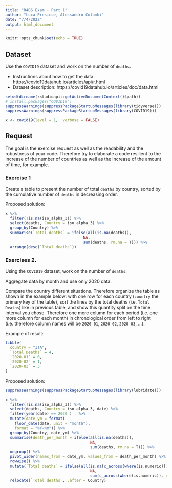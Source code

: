 ```yaml
---
title: "R4DS Exam - Part 1"
author: "Luca Presicce, Alessandro Colombi"
date: "7/4/2022"
output: html_document
---
```


```r
knitr::opts_chunk$set(echo = TRUE)
```


## Dataset 

Use the `COVID19` dataset and work on the number of `deaths`.

- Instructions about how to get the data: https://covid19datahub.io/articles/api/r.html
- Dataset description: https://covid19datahub.io/articles/doc/data.html

```r
setwd(dirname(rstudioapi::getActiveDocumentContext()$path)) 
# install.packages("COVID19")
suppressWarnings(suppressPackageStartupMessages(library(tidyverse)))
suppressWarnings(suppressPackageStartupMessages(library(COVID19)))

x <- covid19(level = 1,  verbose = FALSE)
```


## Request

The goal is the exercise request as well as the readability and the robustness of your code. Therefore try to elaborate a code resilient to the increase of the number of countries as well as the increase of the amount of time, for example. 

### Exercise 1

Create a table to present the number of total `deaths` by country, sorted by the cumulative number of `deaths` in decreasing order.

Proposed solution:
```r
x %>% 
  filter(!is.na(iso_alpha_3)) %>% 
  select(deaths, Country = iso_alpha_3) %>% 
  group_by(Country) %>% 
  summarise(`Total deaths` = ifelse(all(is.na(deaths)),
                                  NA,
                                  sum(deaths, rm.na = T))) %>%  
  arrange(desc(`Total deaths`))
```

### Exercises 2.

Using the `COVID19` dataset, work on the number of `deaths`.

Aggregate data by month and use only 2020 data.

Compare the country different situations. Therefore organize the table as shown in the example below: with one row for each country (`country` the primary key of the table), sort the lines by the total deaths (i.e. `Total Deaths`) like in previous table, and show this quantity split on the time interval you chose. Therefore one more column for each period (i.e. one more column for each month) in chronological order from left to right (i.e. therefore column names will be `2020-01`, `2020-02`, `2020-03`, ...). 

Example of result:

```r
tibble(
  country = "ITA",
  `Total Deaths` = 4,
  `2020-01` = 0, 
  `2020-02` = 1, 
  `2020-03` = 3
)
```

Proposed solution:
```r
suppressWarnings(suppressPackageStartupMessages(library(lubridate)))

x %>%
  filter(!is.na(iso_alpha_3)) %>%
  select(deaths, Country = iso_alpha_3, date) %>%
  filter(year(date) == 2020 )   %>%
  mutate(date_ym = format(
    floor_date(date, unit = "month"),
    format = "%Y-%m")) %>%
  group_by(Country, date_ym) %>%
  summarise(death_per_month = ifelse(all(is.na(deaths)),
                                     NA,
                                     sum(deaths, rm.na = T))) %>% 
  ungroup() %>%
  pivot_wider(names_from = date_ym, values_from = death_per_month) %>% 
  rowwise() %>% 
  mutate(`Total deaths` = ifelse(all(is.na(c_across(where(is.numeric)))),
                                     NA,
                                     sum(c_across(where(is.numeric)), na.rm = T))) %>% 
  relocate(`Total deaths`, .after = Country)

```

